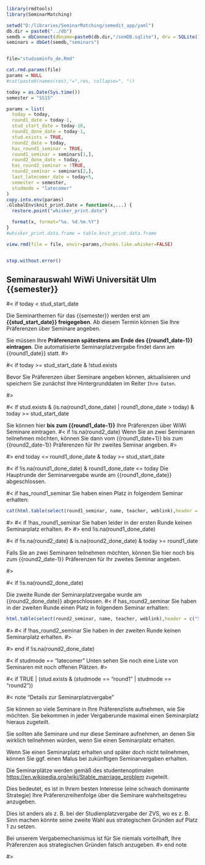 
```r
library(rmdtools)
library(SeminarMatching)

setwd("D:/libraries/SeminarMatching/semedit_app/yaml")
db.dir = paste0("../db")
semdb = dbConnect(dbname=paste0(db.dir,"/semDB.sqlite"), drv = SQLite())
seminars = dbGet(semdb,"seminars")


file="studseminfo_de.Rmd"

cat.rmd.params(file)
params = NULL
#cat(paste0(names(res),"=",res, collapse=", "))

today = as.Date(Sys.time())
semester = "SS15"

params = list(
  today = today,
  round1_date = today-1,  
  stud_start_date = today-10,
  round1_done_date = today-1,
  stud.exists = TRUE,
  round2_date = today,
  has_round1_seminar = TRUE,
  round1_seminar = seminars[1,],
  round2_done_date = today,
  has_round2_seminar = !TRUE,
  round2_seminar = seminars[2,],
  last_latecomer_date = today+5,
  semester = semester,
  studmode = "latecomer"
)
copy.into.env(params)
.GlobalEnv$knit_print.Date = function(x,...) {
  restore.point("whisker_print.date")

  format(x, format="%a. %d.%m.%Y")
}
#whisker_print.data.frame = table.knit_print.data.frame

view.rmd(file = file, envir=params,chunks.like.whisker=FALSE)


stop.without.error()
```

<!-- START -->

## Seminarauswahl WiWi Universität Ulm {{semester}}

#< if today < stud_start_date

Die Seminarthemen für das {{semester}} werden erst am **{{stud_start_date}} freigegeben**. Ab
diesem Termin können Sie Ihre Präferenzen über Seminare angeben.

Sie müssen Ihre **Präferenzen spätestens am Ende des {{round1_date-1}} eintragen**. Die automatisierte Seminarplatzvergabe findet dann am {{round1_date}} statt.
#>

#< if today >= stud_start_date & !stud.exists

Bevor Sie Präferenzen über Seminare angeben können, aktualisieren und speichern Sie zunächst Ihre Hintergrunddaten im Reiter `Ihre Daten`.

#>

#< if stud.exists & (is.na(round1_done_date) | round1_done_date > today) & today >= stud_start_date

Sie können hier **bis zum {{round1_date-1}}** Ihre Präferenzen über WiWi Seminare eintragen.
#< if !is.na(round2_date)
Wenn Sie an zwei Seminaren teilnehmen möchten, können Sie dann vom {{round1_date+1}} bis zum {{round2_date-1}} Präferenzen für Ihr zweites Seminar angeben.
#>

#> end today <= round1_done_date & today >= stud_start_date

#< if !is.na(round1_done_date) & round1_done_date <= today
Die Hauptrunde der Seminarvergabe wurde am {{round1_done_date}} abgeschlossen.

#< if has_round1_seminar
Sie haben einen Platz in folgendem Seminar erhalten:

```r
cat(html.table(select(round1_seminar, name, teacher, weblink),header = c("Seminar","Dozent","Link")))
```
#>
#< if !has_round1_seminar
Sie haben leider in der ersten Runde keinen Seminarplatz erhalten.
#>
#> end !is.na(round1_done_date)

#< if !is.na(round2_date) & is.na(round2_done_date) & today >= round1_date

Falls Sie an zwei Seminaren teilnehmen möchten, können Sie hier noch bis zum {{round2_date-1}} Präferenzen für Ihr zweites Seminar angeben.

#>

#< if !is.na(round2_done_date)

Die zweite Runde der Seminarplatzvergabe wurde am {{round2_done_date}} abgeschlossen.
#< if has_round2_seminar
Sie haben in der zweiten Runde einen Platz in folgendem Seminar erhalten:

```r
html.table(select(round2_seminar, name, teacher, weblink),header = c("Seminar","Dozent","Link"))
```
#>
#< if !has_round2_seminar
Sie haben in der zweiten Runde keinen Seminarplatz erhalten.
#>

#> end if !is.na(round2_done_date)

#< if studmode == "latecomer"
Unten sehen Sie noch eine Liste von Seminaren mit noch offenen Plätzen.
#>

#< if TRUE | (stud.exists & (studmode == "round1" | studmode == "round2"))

#< note "Details zur Seminarplatzvergabe"

Sie können so viele Seminare in Ihre Präferenzliste aufnehmen,
wie Sie möchten. Sie bekommen in jeder Vergaberunde maximal einen
Seminarplatz hieraus zugeteilt.

Sie sollten alle Seminare und nur diese Seminare aufnehmen,
an denen Sie wirklich teilnehmen würden, wenn Sie einen Seminarplatz erhalten.

Wenn Sie einen Seminarplatz erhalten und später
doch nicht teilnehmen, können Sie ggf. einen Malus
bei zukünftigen Seminarvergaben erhalten.

Die Seminarplätze werden gemäß des studentenoptimalen
[https://en.wikipedia.org/wiki/Stable_marriage_problem](Gale-Shapley Algorithmus) zugeteilt.

Dies bedeutet, es ist in Ihrem besten Interesse
(eine schwach dominante Strategie) Ihre
Präferenzreihenfolge über die Seminare
wahrheitsgetreu anzugeben.

Dies ist anders als z. B. bei der Studienplatzvergabe der ZVS,
wo es z. B. Sinn machen könnte seine zweite Wahl aus strategischen
Gründen auf Platz 1 zu setzen.

Bei unserem Vergabemechanismus ist für Sie niemals vorteilhaft,
Ihre Präferenzen aus strategischen Gründen falsch anzugeben.
#> end note

#>
